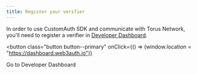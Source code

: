 ```yaml
---
title: Register your verifier
---
```


In order to use CustomAuth SDK and communicate with Torus Network, you'll need
to register a verifier in
[Developer Dashboard](https://dashboard.web3auth.io).

<button
  class="button button--primary"
  onClick={() => (window.location = "https://dashboard.web3auth.io")}
>
  Go to Developer Dashboard
</button>
